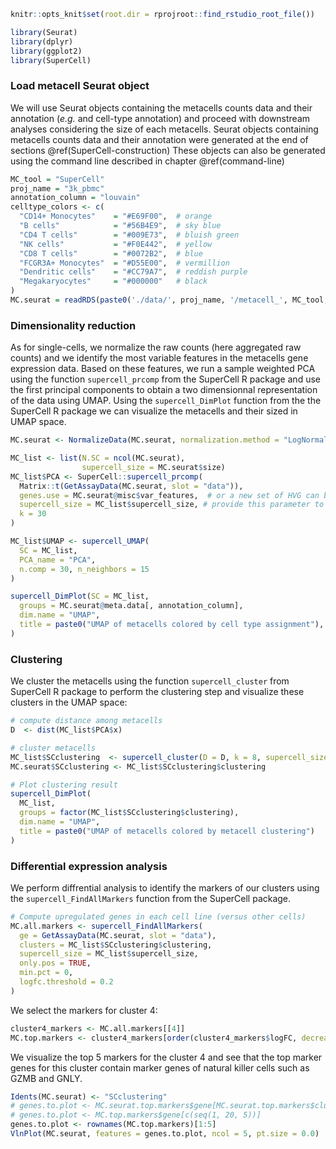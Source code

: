 
[//]: # (Weighted downstream analysis of metacells using R (Seurat))

```r
knitr::opts_knit$set(root.dir = rprojroot::find_rstudio_root_file())
```

```r
library(Seurat) 
library(dplyr)
library(ggplot2)
library(SuperCell)
```

### Load metacell Seurat object

We will use Seurat objects containing the metacells counts data and their annotation (*e.g.* and cell-type annotation) and
proceed with downstream analyses considering the size of each metacells.
Seurat objects containing metacells counts data and their annotation were generated at the end of sections \@ref(SuperCell-construction)
These objects can also be generated using the command line described in chapter \@ref(command-line)

```r
MC_tool = "SuperCell"
proj_name = "3k_pbmc"
annotation_column = "louvain"
celltype_colors <- c(
  "CD14+ Monocytes"    = "#E69F00",  # orange
  "B cells"            = "#56B4E9",  # sky blue
  "CD4 T cells"        = "#009E73",  # bluish green
  "NK cells"           = "#F0E442",  # yellow
  "CD8 T cells"        = "#0072B2",  # blue
  "FCGR3A+ Monocytes"  = "#D55E00",  # vermillion
  "Dendritic cells"    = "#CC79A7",  # reddish purple
  "Megakaryocytes"     = "#000000"   # black
)
MC.seurat = readRDS(paste0('./data/', proj_name, '/metacell_', MC_tool,'.rds'))
```


### Dimensionality reduction

As for single-cells, we normalize the raw counts (here aggregated raw counts) and we identify the most variable features in the metacells gene expression data.
Based on these features, we run a sample weighted PCA using the function `supercell_prcomp` from the SuperCell R package
and use the first principal components to obtain a two dimensionnal representation of the data using UMAP.
Using the `supercell_DimPlot` function from the the SuperCell R package we can visualize the metacells and their sized in UMAP space.

```r
MC.seurat <- NormalizeData(MC.seurat, normalization.method = "LogNormalize")

MC_list <- list(N.SC = ncol(MC.seurat),
                supercell_size = MC.seurat$size)
MC_list$PCA <- SuperCell::supercell_prcomp(
  Matrix::t(GetAssayData(MC.seurat, slot = "data")),
  genes.use = MC.seurat@misc$var_features,  # or a new set of HVG can be computed
  supercell_size = MC_list$supercell_size, # provide this parameter to run sample-weighted version of PCA,
  k = 30
)

MC_list$UMAP <- supercell_UMAP(
  SC = MC_list,
  PCA_name = "PCA",
  n.comp = 30, n_neighbors = 15
)

supercell_DimPlot(SC = MC_list, 
  groups = MC.seurat@meta.data[, annotation_column],
  dim.name = "UMAP", 
  title = paste0("UMAP of metacells colored by cell type assignment"), color.use = celltype_colors
)

```

### Clustering

We cluster the metacells using the function `supercell_cluster` from SuperCell R package to perform the clustering step and visualize these clusters in the UMAP space:
```r
# compute distance among metacells
D  <- dist(MC_list$PCA$x)

# cluster metacells
MC_list$SCclustering  <- supercell_cluster(D = D, k = 8, supercell_size = MC_list$supercell_size)
MC.seurat$SCclustering <- MC_list$SCclustering$clustering

# Plot clustering result
supercell_DimPlot(
  MC_list, 
  groups = factor(MC_list$SCclustering$clustering),
  dim.name = "UMAP", 
  title = paste0("UMAP of metacells colored by metacell clustering")
)
```

### Differential expression analysis

We perform diffrential analysis to identify the markers of our clusters using the `supercell_FindAllMarkers` function from the SuperCell package. 
```r
# Compute upregulated genes in each cell line (versus other cells)
MC.all.markers <- supercell_FindAllMarkers(
  ge = GetAssayData(MC.seurat, slot = "data"), 
  clusters = MC_list$SCclustering$clustering, 
  supercell_size = MC_list$supercell_size,
  only.pos = TRUE, 
  min.pct = 0, 
  logfc.threshold = 0.2
)

```

We select the markers for cluster 4: 
```r
cluster4_markers <- MC.all.markers[[4]]
MC.top.markers <- cluster4_markers[order(cluster4_markers$logFC, decreasing = T),]
```

We visualize the top 5 markers for the cluster 4 and see that the top marker genes for this cluster contain marker genes of natural killer cells such as GZMB and GNLY.
```r
Idents(MC.seurat) <- "SCclustering"
# genes.to.plot <- MC.seurat.top.markers$gene[MC.seurat.top.markers$cluster == unique(MC.seurat@meta.data[,annotation_column])[1]]
# genes.to.plot <- MC.top.markers$gene[c(seq(1, 20, 5))]
genes.to.plot <- rownames(MC.top.markers)[1:5]
VlnPlot(MC.seurat, features = genes.to.plot, ncol = 5, pt.size = 0.0)  
```


